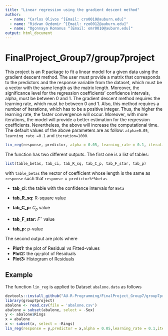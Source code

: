 ```yaml
---
title: "Linear regression using the gradient descent method"
author:
  - name: "Carlos Olivos ^[Email: cro0010@auburn.edu]"
  - name: "Ridvan Ozdemir ^[Email: rzo0012@auburn.edu]"
  - name: "Ogonnaya Romanus ^[Email: omr0010@auburn.edu]"
output: html_document
---
```

# FinalProject_Group7/group7project

This project is an R package to fit a linear model for a given data using the gradient descent method. The user must provide a matrix that corresponds to the predictors and the response variable from the dataset, which must be a vector with the same length as the matrix length. Moreover, the significance level for the regression 
coefficients' confidence intervals, alpha, must be between 0 and 1. 
The gradient descent method requires the learning rate, which must be between 0 and 1. Also, this method requires a number of iterations, which has to be a positive integer. Thus, the higher the learning rate, the faster convergence will occur. Moreover, with more iterations, the model will provide a better estimation for the regression coefficients. Nevertheless, the above will increase the computational time. The default values of the above parameters are as follow:  `alpha=0.05`, `learning rate =0.1` and `iteration=1000`.

```r
lin_reg(response, predictor, alpha = 0.05, learning_rate = 0.1, iterations = 1000)
```

The function has two different outputs. The first one is a list of tables: 
```r
list(table_betas, tab_ci, tab_R_sq, tab_C_p, tab_F_star, tab_p)
```
with `table_betas` the vector of coefficient whose length is the same as `response` such that `response = predictor%*%betas`

* **tab_ci:** the table with the confidence intervals for `Beta`

* **tab_R_sq:** R-square value

* **tab_C_p:** $C_p$ value

* **tab_F_star:** $F^{\star}$ value

* **tab_p:** p-value

The second output are plots where

* **Plot1:** the plot of Residual vs Fitted-values
* **Plot2:** the qq-plot of Residuals
* **Plot3:** Histogram of Residuals

## Example
The function `lin_reg` is applied to Dataset `abalone.data` as follows

```r
devtools::install_github("AU-R-Programming/FinalProject_Group7/group7project")
library(group7project)
abalone <- read.csv(file = 'abalone.csv')
abalone = subset(abalone, select = -Sex)
y <- abalone$Rings
x = abalone
x <- subset(x, select = -Rings)
lin_reg(response = y,predictor = x,alpha = 0.05,learning_rate = 0.1,iterations = 10000)
```








